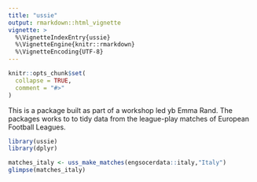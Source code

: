 ```yaml
---
title: "ussie"
output: rmarkdown::html_vignette
vignette: >
  %\VignetteIndexEntry{ussie}
  %\VignetteEngine{knitr::rmarkdown}
  %\VignetteEncoding{UTF-8}
---
```


```r
knitr::opts_chunk$set(
  collapse = TRUE,
  comment = "#>"
)
```
This is a package built as part of a workshop led yb Emma Rand. The packages works to to tidy data from the league-play matches of European Football Leagues. 

``` r
library(ussie)
library(dplyr)

```

``` r
matches_italy <- uss_make_matches(engsocerdata::italy,"Italy")
glimpse(matches_italy)
```
